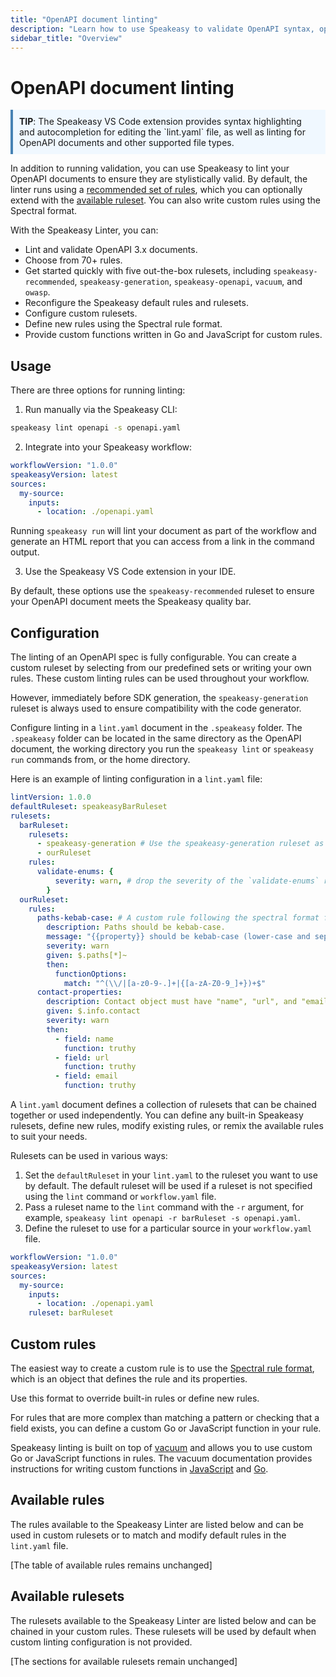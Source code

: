 ```yaml
---
title: "OpenAPI document linting"
description: "Learn how to use Speakeasy to validate OpenAPI syntax, operations, schemas, and extensions."
sidebar_title: "Overview"
---
```


# OpenAPI document linting

<div style="background-color: #f0f8ff; padding: 10px; border-left: 4px solid #4682b4;">
  <strong>TIP</strong>: The Speakeasy VS Code extension provides syntax highlighting and autocompletion for editing the `lint.yaml` file, as well as linting for OpenAPI documents and other supported file types.
</div>

In addition to running validation, you can use Speakeasy to lint your OpenAPI documents to ensure they are stylistically valid. By default, the linter runs using a [recommended set of rules](/docs/linting/linting#speakeasy-recommended), which you can optionally extend with the [available ruleset](/docs/linting/linting#available-rulesets). You can also write custom rules using the Spectral format.

With the Speakeasy Linter, you can:

- Lint and validate OpenAPI 3.x documents.
- Choose from 70+ rules.
- Get started quickly with five out-the-box rulesets, including `speakeasy-recommended`, `speakeasy-generation`, `speakeasy-openapi`, `vacuum`, and `owasp`.
- Reconfigure the Speakeasy default rules and rulesets.
- Configure custom rulesets.
- Define new rules using the Spectral rule format.
- Provide custom functions written in Go and JavaScript for custom rules.

## Usage

There are three options for running linting:

1. Run manually via the Speakeasy CLI:

```bash
speakeasy lint openapi -s openapi.yaml
```

2. Integrate into your Speakeasy workflow:

```yaml
workflowVersion: "1.0.0"
speakeasyVersion: latest
sources:
  my-source:
    inputs:
      - location: ./openapi.yaml
```

Running `speakeasy run` will lint your document as part of the workflow and generate an HTML report that you can access from a link in the command output.

3. Use the Speakeasy VS Code extension in your IDE.

By default, these options use the `speakeasy-recommended` ruleset to ensure your OpenAPI document meets the Speakeasy quality bar.

## Configuration

The linting of an OpenAPI spec is fully configurable. You can create a custom ruleset by selecting from our predefined sets or writing your own rules. These custom linting rules can be used throughout your workflow.

However, immediately before SDK generation, the `speakeasy-generation` ruleset is always used to ensure compatibility with the code generator.

Configure linting in a `lint.yaml` document in the `.speakeasy` folder. The `.speakeasy` folder can be located in the same directory as the OpenAPI document, the working directory you run the `speakeasy lint` or `speakeasy run` commands from, or the home directory.

Here is an example of linting configuration in a `lint.yaml` file:

```yaml
lintVersion: 1.0.0
defaultRuleset: speakeasyBarRuleset
rulesets:
  barRuleset:
    rulesets:
      - speakeasy-generation # Use the speakeasy-generation ruleset as a base
      - ourRuleset
    rules:
      validate-enums: {
          severity: warn, # drop the severity of the `validate-enums` rule as I don't want this to block the pipeline
        }
  ourRuleset:
    rules:
      paths-kebab-case: # A custom rule following the spectral format for a rule
        description: Paths should be kebab-case.
        message: "{{property}} should be kebab-case (lower-case and separated with hyphens)"
        severity: warn
        given: $.paths[*]~
        then:
          functionOptions:
            match: "^(\\/|[a-z0-9-.]+|{[a-zA-Z0-9_]+})+$"
      contact-properties:
        description: Contact object must have "name", "url", and "email".
        given: $.info.contact
        severity: warn
        then:
          - field: name
            function: truthy
          - field: url
            function: truthy
          - field: email
            function: truthy
```

A `lint.yaml` document defines a collection of rulesets that can be chained together or used independently. You can define any built-in Speakeasy rulesets, define new rules, modify existing rules, or remix the available rules to suit your needs.

Rulesets can be used in various ways:

1. Set the `defaultRuleset` in your `lint.yaml` to the ruleset you want to use by default. The default ruleset will be used if a ruleset is not specified using the `lint` command or `workflow.yaml` file.
2. Pass a ruleset name to the `lint` command with the `-r` argument, for example, `speakeasy lint openapi -r barRuleset -s openapi.yaml`.
3. Define the ruleset to use for a particular source in your `workflow.yaml` file.

```yaml
workflowVersion: "1.0.0"
speakeasyVersion: latest
sources:
  my-source:
    inputs:
      - location: ./openapi.yaml
    ruleset: barRuleset
```

## Custom rules

The easiest way to create a custom rule is to use the [Spectral rule format](https://docs.stoplight.io/docs/spectral/d3482ff0ccae9-rules), which is an object that defines the rule and its properties.

Use this format to override built-in rules or define new rules.

For rules that are more complex than matching a pattern or checking that a field exists, you can define a custom Go or JavaScript function in your rule.

Speakeasy linting is built on top of [vacuum](https://github.com/daveshanley/vacuum) and allows you to use custom Go or JavaScript functions in rules. The vacuum documentation provides instructions for writing custom functions in [JavaScript](https://quobix.com/vacuum/api/custom-javascript-functions/) and [Go](https://quobix.com/vacuum/api/custom-functions/).

## Available rules

The rules available to the Speakeasy Linter are listed below and can be used in custom rulesets or to match and modify default rules in the `lint.yaml` file.

[The table of available rules remains unchanged]

## Available rulesets

The rulesets available to the Speakeasy Linter are listed below and can be chained in your custom rules. These rulesets will be used by default when custom linting configuration is not provided.

[The sections for available rulesets remain unchanged]